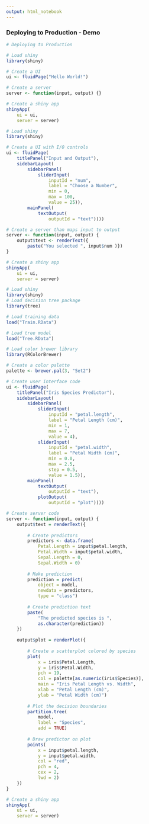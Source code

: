 ```yaml
---
output: html_notebook
---
```


### Deploying to Production - Demo

```r
# Deploying to Production

# Load shiny
library(shiny)

# Create a UI
ui <- fluidPage("Hello World!")

# Create a server
server <- function(input, output) {}

# Create a shiny app
shinyApp(
    ui = ui,
    server = server)
```

```r
# Load shiny
library(shiny)

# Create a UI with I/O controls
ui <- fluidPage(
    titlePanel("Input and Output"),
    sidebarLayout(
        sidebarPanel(
            sliderInput(
                inputId = "num",
                label = "Choose a Number",
                min = 0,
                max = 100,
                value = 25)),
        mainPanel(
            textOutput(
                outputId = "text"))))

# Create a server than maps input to output
server <- function(input, output) {
    output$text <- renderText({
        paste("You selected ", input$num )})
}

# Create a shiny app
shinyApp(
    ui = ui,
    server = server)
```

```r
# Load shiny
library(shiny)
# Load decision tree package
library(tree)

# Load training data
load("Train.RData")

# Load tree model
load("Tree.RData")

# Load color brewer library
library(RColorBrewer)

# Create a color palette
palette <- brewer.pal(3, "Set2")

# Create user interface code
ui <- fluidPage(
    titlePanel("Iris Species Predictor"),
    sidebarLayout(
        sidebarPanel(
            sliderInput(
                inputId = "petal.length",
                label = "Petal Length (cm)",
                min = 1,
                max = 7,
                value = 4),
            sliderInput(
                inputId = "petal.width",
                label = "Petal Width (cm)",
                min = 0.0,
                max = 2.5,
                step = 0.5,
                value = 1.5)),
        mainPanel(
            textOutput(
                outputId = "text"),
            plotOutput(
                outputId = "plot"))))

# Create server code
server <- function(input, output) {
    output$text = renderText({
        
        # Create predictors
        predictors <- data.frame(
            Petal.Length = input$petal.length,
            Petal.Width = input$petal.width,
            Sepal.Length = 0,
            Sepal.Width = 0)
        
        # Make prediction
        prediction = predict(
            object = model,
            newdata = predictors,
            type = "class")
        
        # Create prediction text
        paste(
            "The predicted species is ",
            as.character(prediction))
    })
    
    output$plot = renderPlot({
        
        # Create a scatterplot colored by species
        plot(
            x = iris$Petal.Length, 
            y = iris$Petal.Width,
            pch = 19,
            col = palette[as.numeric(iris$Species)],
            main = "Iris Petal Length vs. Width",
            xlab = "Petal Length (cm)",
            ylab = "Petal Width (cm)")
        
        # Plot the decision boundaries
        partition.tree(
            model,
            label = "Species",
            add = TRUE)
        
        # Draw predictor on plot
        points(
            x = input$petal.length,
            y = input$petal.width,
            col = "red",
            pch = 4,
            cex = 2,
            lwd = 2)
    })
}

# Create a shiny app
shinyApp(
    ui = ui,
    server = server)

```
